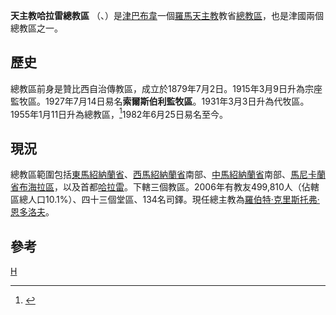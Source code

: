 {{Infobox Roman Catholic diocese
|Roman Catholic Diocese of = 天主教布拉瓦約總教區
|Latin name of diocese = Archidioecesis Hararensis
|image = 2013 Harare Zimbabwe 8638132278.jpg
|caption = 聖心主教座堂
|location = [[津巴布韋|津巴布韋]]
|territory = [[東馬紹納蘭省|東馬紹納蘭省]]、[[西馬紹納蘭省|西馬紹納蘭省]]南部、<br>[[中馬紹納蘭省|中馬紹納蘭省]]南部、<br>[[馬尼卡蘭省|馬尼卡蘭省]][[布海拉區|布海拉區]]、[[哈拉雷|哈拉雷]]
|population = 499,810
|rite = 拉丁禮
|patron = 
|province = 
|established = 1879年
|cathedral = 聖心主教座堂
|副主教座堂 =
|leadership = 總主教
|website = [http://www.bulawayoarchdiocese.org/ 官方網頁]
|教宗= 
|metropolitan =羅伯特‧克里斯托弗‧恩多洛夫

|ordinary = 
|coadjutor bishop = 
|emeritus = 
}}
'''天主教哈拉雷總教區''' （{{lang-la|Archidioecesis Hararensis}}、{{lang-en|Roman Catholic Archdiocese of Harare}}）是[[津巴布韋|津巴布韋]]一個[[羅馬天主教|羅馬天主教]]教省[[總教區|總教區]]，也是津國兩個總教區之一。

==歷史==
總教區前身是贊比西自治傳教區，成立於1879年7月2日。1915年3月9日升為宗座監牧區。1927年7月14日易名'''索爾斯伯利監牧區'''。1931年3月3日升為代牧區。1955年1月11日升為總教區，<ref>{{cite journal
|journal=[[宗座公報|宗座公報]]
|publisher=梵蒂岡出版社
|date=1955年
|volume=47
|title=''Quod Christus'
|page=369
|url=http://www.vatican.va/archive/aas/documents/AAS%2047%20%5B1955%5D%20-%20ocr.pdf
|access-date=2014-01-20
|archive-date=2020-02-02
|archive-url=https://web.archive.org/web/20200202032807/http://www.vatican.va/archive/aas/documents/AAS%2047%20%5B1955%5D%20-%20ocr.pdf
|dead-url=no
}}</ref>1982年6月25日易名至今。

==現況==
總教區範圍包括[[東馬紹納蘭省|東馬紹納蘭省]]、[[西馬紹納蘭省|西馬紹納蘭省]]南部、[[中馬紹納蘭省|中馬紹納蘭省]]南部、[[馬尼卡蘭省|馬尼卡蘭省]][[布海拉區|布海拉區]]，以及首都[[哈拉雷|哈拉雷]]。下轄三個教區。2006年有教友499,810人（佔轄區總人口10.1%）、四十三個堂區、134名司鐸。現任總主教為[[羅伯特‧克里斯托弗‧恩多洛夫|羅伯特‧克里斯托弗‧恩多洛夫]]。

==參考==
{{reflist}}

{{津巴布韋天主教教區}}
[[Category:津巴布韋天主教教區|H]]